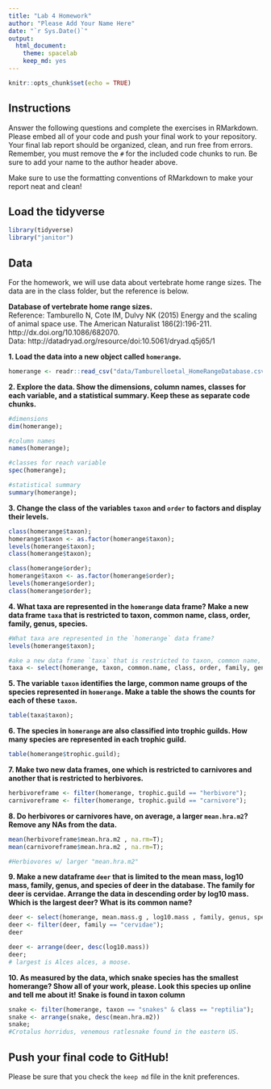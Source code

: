 ```yaml
---
title: "Lab 4 Homework"
author: "Please Add Your Name Here"
date: "`r Sys.Date()`"
output:
  html_document: 
    theme: spacelab
    keep_md: yes
---
```


```r
knitr::opts_chunk$set(echo = TRUE)
```

## Instructions
Answer the following questions and complete the exercises in RMarkdown. Please embed all of your code and push your final work to your repository. Your final lab report should be organized, clean, and run free from errors. Remember, you must remove the `#` for the included code chunks to run. Be sure to add your name to the author header above.  

Make sure to use the formatting conventions of RMarkdown to make your report neat and clean!  

## Load the tidyverse
```r
library(tidyverse)
library("janitor")
```

## Data
For the homework, we will use data about vertebrate home range sizes. The data are in the class folder, but the reference is below.  

**Database of vertebrate home range sizes.**  
Reference: Tamburello N, Cote IM, Dulvy NK (2015) Energy and the scaling of animal space use. The American Naturalist 186(2):196-211. http://dx.doi.org/10.1086/682070.  
Data: http://datadryad.org/resource/doi:10.5061/dryad.q5j65/1  

**1. Load the data into a new object called `homerange`.**

```r
homerange <- readr::read_csv("data/Tamburelloetal_HomeRangeDatabase.csv")
```


**2. Explore the data. Show the dimensions, column names, classes for each variable, and a statistical summary. Keep these as separate code chunks.**  
```r
#dimensions
dim(homerange);
```
```r
#column names
names(homerange);
```
```r
#classes for reach variable
spec(homerange);
```

```r
#statistical summary
summary(homerange);
```


**3. Change the class of the variables `taxon` and `order` to factors and display their levels.**  
```r
class(homerange$taxon);
homerange$taxon <- as.factor(homerange$taxon);
levels(homerange$taxon);
class(homerange$taxon);
```

```r
class(homerange$order);
homerange$taxon <- as.factor(homerange$order);
levels(homerange$order);
class(homerange$order);
```


**4. What taxa are represented in the `homerange` data frame? Make a new data frame `taxa` that is restricted to taxon, common name, class, order, family, genus, species.**  
```r
#What taxa are represented in the `homerange` data frame?
levels(homerange$taxon);
```
```r
#ake a new data frame `taxa` that is restricted to taxon, common name, class, order, family, genus, species.
taxa <- select(homerange, taxon, common.name, class, order, family, genus, species);
```


**5. The variable `taxon` identifies the large, common name groups of the species represented in `homerange`. Make a table the shows the counts for each of these `taxon`.**  
```r
table(taxa$taxon);
```

**6. The species in `homerange` are also classified into trophic guilds. How many species are represented in each trophic guild.** 

```r
table(homerange$trophic.guild);
```
**7. Make two new data frames, one which is restricted to carnivores and another that is restricted to herbivores.**  
```r

herbivoreframe <- filter(homerange, trophic.guild == "herbivore");
carnivoreframe <- filter(homerange, trophic.guild == "carnivore");
```


**8. Do herbivores or carnivores have, on average, a larger `mean.hra.m2`? Remove any NAs from the data.**  

```r
mean(herbivoreframe$mean.hra.m2 , na.rm=T);
mean(carnivoreframe$mean.hra.m2 , na.rm=T);

#Herbiovores w/ larger "mean.hra.m2"
```


**9. Make a new dataframe `deer` that is limited to the mean mass, log10 mass, family, genus, and species of deer in the database. The family for deer is cervidae. Arrange the data in descending order by log10 mass. Which is the largest deer? What is its common name?**  

```r
deer <- select(homerange, mean.mass.g , log10.mass , family, genus, species, family, genus);
deer <- filter(deer, family == "cervidae");
deer
```

```r
deer <- arrange(deer, desc(log10.mass))
deer;
# largest is Alces alces, a moose.
```

**10. As measured by the data, which snake species has the smallest homerange? Show all of your work, please. Look this species up online and tell me about it!** **Snake is found in taxon column**    

```r
snake <- filter(homerange, taxon == "snakes" & class == "reptilia");
snake <- arrange(snake, desc(mean.hra.m2))
snake;
#Crotalus horridus, venemous ratlesnake found in the eastern US.
```


## Push your final code to GitHub!
Please be sure that you check the `keep md` file in the knit preferences.   